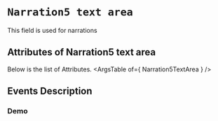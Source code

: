 <!-- Custom-MDX-Documentation.mdx -->

# `Narration5 text area`

 
This field is used for narrations


## Attributes of Narration5 text area
Below is the list of Attributes.
<ArgsTable of={ Narration5TextArea } /> 

## Events Description
### Demo

<Canvas>
<Story id="narration5textarea--primary" />
</Canvas>

 